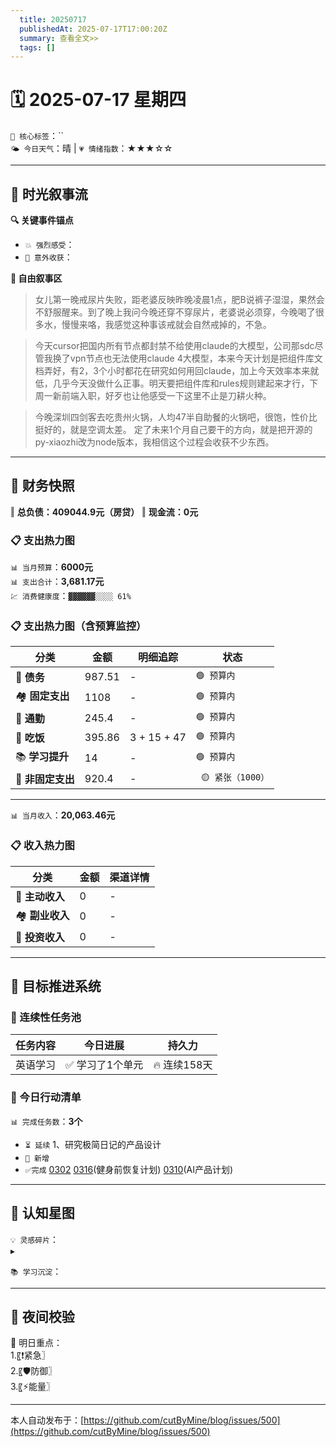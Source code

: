 ```yaml
---
  title: 20250717
  publishedAt: 2025-07-17T17:00:20Z
  summary: 查看全文>>
  tags: []
---
```


# 🗓️ 2025-07-17 星期四  
`🔑 核心标签`：``  
`🌤️ 今日天气`：晴 | `💗 情绪指数`：★★★☆☆   

---


## 🌊 **时光叙事流**
**🔍 关键事件锚点**  
- `💥 强烈感受`：                    
- `🎉 意外收获`：         

**📖 自由叙事区**  
> 女儿第一晚戒尿片失败，距老婆反映昨晚凌晨1点，肥B说裤子湿湿，果然会不舒服醒来。到了晚上我问今晚还穿不穿尿片，老婆说必须穿，今晚喝了很多水，慢慢来咯，我感觉这种事该戒就会自然戒掉的，不急。

> 今天cursor把国内所有节点都封禁不给使用claude的大模型，公司那sdc尽管我换了vpn节点也无法使用claude 4大模型，本来今天计划是把组件库文档弄好，有2，3个小时都花在研究如何用回claude，加上今天效率本来就低，几乎今天没做什么正事。明天要把组件库和rules规则建起来才行，下周一新前端入职，好歹也让他感受一下这里不止是刀耕火种。

> 今晚深圳四剑客去吃贵州火锅，人均47半自助餐的火锅吧，很饱，性价比挺好的，就是空调太差。
> 定了未来1个月自己要干的方向，就是把开源的py-xiaozhi改为node版本，我相信这个过程会收获不少东西。

---

## 💸 **财务快照**
‖ **总负债：409044.9元（房贷）**
‖ **现金流：0元**

### 📋 支出热力图

`📊 当月预算`：**6000元**  
`📊 支出合计`：**3,681.17元**  
`💹 消费健康度`：`▓▓▓▓▓▓░░░░ 61%`  
### 📋 支出热力图（含预算监控）
| 分类         | 金额    | 明细追踪                  | 状态           |
|--------------|---------|---------------------------|----------------|
| 🏦 **债务**    | 987.51   | -    | `🟢 预算内`   |
| 🏘️ **固定支出** | 1108     |  -  | `🟢 预算内`     |
| 🚌 **通勤**     | 245.4   | -  | `🟢 预算内`     |
| 🍜 **吃饭**     | 395.86  | 3 + 15 + 47  | `🟢 预算内`   |
| 📚 **学习提升** | 14      | -     | `🟢 预算内`     |
| 🎲 **非固定支出** | 920.4    |  -  | ` 🟡 紧张（1000）`  |
---

`📊 当月收入`：**20,063.46元**  

### 📋 收入热力图
| 分类         | 金额    | 渠道详情             |
|--------------|---------|-------------------------|
| 🏦 **主动收入**  | 0                | -        |
| 🏘️ **副业收入**  | 0                | -        |
| 🚌 **投资收入**  | 0                | -        |



---

## 🎯 **目标推进系统**

### 🔄 连续性任务池
| 任务内容                | 今日进展          | 持久力     |
|-------------------------|-------------------|------------|
| 英语学习         | ✅ 学习了1个单元 | 🔥 连续158天  |



### 📌 今日行动清单

`📊 完成任务数`：**3个**  
- `⏳ 延续` 1、研究极简日记的产品设计             
- `🚩 新增`   
- `✅完成` [0302](note://WEB9685e40ae7a6464db1196641a1ffd0ee)   [0316](note://WEBc1fcc89ec3e741538b703e8017b38c9f)(健身前恢复计划)  [0310](note://WEBfc89f9187c014fbe9fab88e2d09b4bde)(AI产品计划)


---

## 🌌 **认知星图**
`💡 灵感碎片`：  
▸ 


`📚 学习沉淀`：  
>    

---

## 🌃 夜间校验

🚀 明日重点：  
1.〖❗紧急〗  
2.〖🛡️防御〗  
3.〖⚡能量〗

---
本人自动发布于：[https://github.com/cutByMine/blog/issues/500](https://github.com/cutByMine/blog/issues/500)
